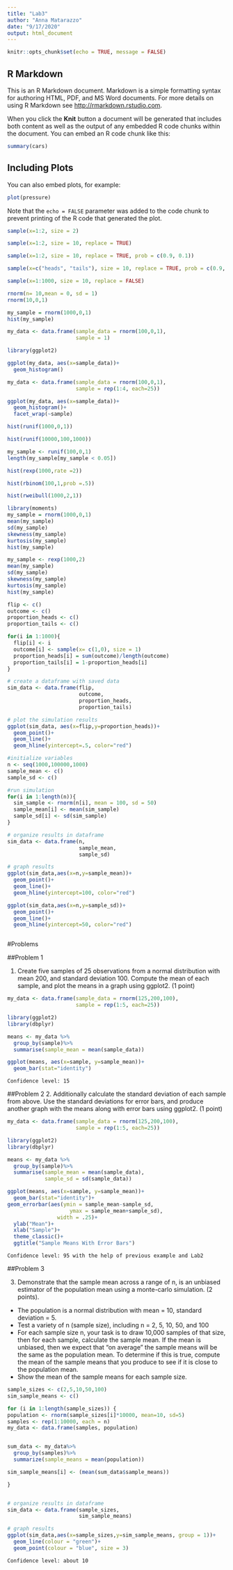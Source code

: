 ```yaml
---
title: "Lab3"
author: "Anna Matarazzo"
date: "9/17/2020"
output: html_document
---
```


```r
knitr::opts_chunk$set(echo = TRUE, message = FALSE)
```

## R Markdown

This is an R Markdown document. Markdown is a simple formatting syntax for authoring HTML, PDF, and MS Word documents. For more details on using R Markdown see <http://rmarkdown.rstudio.com>.

When you click the **Knit** button a document will be generated that includes both content as well as the output of any embedded R code chunks within the document. You can embed an R code chunk like this:

```r
summary(cars)
```

## Including Plots

You can also embed plots, for example:

```r
plot(pressure)
```

Note that the `echo = FALSE` parameter was added to the code chunk to prevent printing of the R code that generated the plot.



```r
sample(x=1:2, size = 2)

```
```r
sample(x=1:2, size = 10, replace = TRUE)

```

```r
sample(x=1:2, size = 10, replace = TRUE, prob = c(0.9, 0.1))

```


```r
sample(x=c("heads", "tails"), size = 10, replace = TRUE, prob = c(0.9, 0.1))

```

```r
sample(x=1:1000, size = 10, replace = FALSE)

```


```r
rnorm(n= 10,mean = 0, sd = 1)
rnorm(10,0,1)
```



```r
my_sample = rnorm(1000,0,1)
hist(my_sample)


```

```r
my_data <- data.frame(sample_data = rnorm(100,0,1),
                      sample = 1)

library(ggplot2)

ggplot(my_data, aes(x=sample_data))+
  geom_histogram()


```


```r
my_data <- data.frame(sample_data = rnorm(100,0,1),
                      sample = rep(1:4, each=25))

ggplot(my_data, aes(x=sample_data))+
  geom_histogram()+
  facet_wrap(~sample)

```


```r

hist(runif(1000,0,1))


```


```r

hist(runif(10000,100,1000))


```

```r

my_sample <- runif(100,0,1)
length(my_sample[my_sample < 0.05])


```



```r
hist(rexp(1000,rate =2))


```

```r
hist(rbinom(100,1,prob =.5))
```

```r
hist(rweibull(1000,2,1))
```

```r
library(moments)
my_sample = rnorm(1000,0,1)
mean(my_sample)
sd(my_sample)
skewness(my_sample)
kurtosis(my_sample)
hist(my_sample)

```


```r
my_sample <- rexp(1000,2)
mean(my_sample)
sd(my_sample)
skewness(my_sample)
kurtosis(my_sample)
hist(my_sample)
```



```r
flip <- c()
outcome <- c()
proportion_heads <- c()
proportion_tails <- c()

for(i in 1:1000){
  flip[i] <- i
  outcome[i] <- sample(x= c(1,0), size = 1)
  proportion_heads[i] = sum(outcome)/length(outcome)
  proportion_tails[i] = 1-proportion_heads[i]
}

# create a dataframe with saved data
sim_data <- data.frame(flip,
                       outcome,
                       proportion_heads,
                       proportion_tails)

# plot the simulation results
ggplot(sim_data, aes(x=flip,y=proportion_heads))+
  geom_point()+
  geom_line()+
  geom_hline(yintercept=.5, color="red")


```


```r

#initialize variables
n <- seq(1000,100000,1000)
sample_mean <- c()
sample_sd <- c()

#run simulation
for(i in 1:length(n)){
  sim_sample <- rnorm(n[i], mean = 100, sd = 50)
  sample_mean[i] <- mean(sim_sample)
  sample_sd[i] <- sd(sim_sample)
}

# organize results in dataframe
sim_data <- data.frame(n,
                       sample_mean,
                       sample_sd)

# graph results
ggplot(sim_data,aes(x=n,y=sample_mean))+
  geom_point()+
  geom_line()+
  geom_hline(yintercept=100, color="red")

ggplot(sim_data,aes(x=n,y=sample_sd))+
  geom_point()+
  geom_line()+
  geom_hline(yintercept=50, color="red")



```



#Problems

##Problem 1

1. Create five samples of 25 observations from a normal distribution with mean 200, and standard deviation 100. Compute the mean of each sample, and plot the means in a graph using ggplot2. (1 point)

```r
my_data <- data.frame(sample_data = rnorm(125,200,100),
                      sample = rep(1:5, each=25))

library(ggplot2)
library(dbplyr)

means <- my_data %>%
  group_by(sample)%>%
  summarise(sample_mean = mean(sample_data))

ggplot(means, aes(x=sample, y=sample_mean))+
  geom_bar(stat="identity")

```

` Confidence level: 15 ` 



##Problem 2
2. Additionally calculate the standard deviation of each sample from above. Use the standard deviations for error bars, and produce another graph with the means along with error bars using ggplot2. (1 point)


```r
my_data <- data.frame(sample_data = rnorm(125,200,100),
                      sample = rep(1:5, each=25))

library(ggplot2)
library(dbplyr)

means <- my_data %>%
  group_by(sample)%>%
  summarise(sample_mean = mean(sample_data),
            sample_sd = sd(sample_data))

ggplot(means, aes(x=sample, y=sample_mean))+
  geom_bar(stat="identity")+
geom_errorbar(aes(ymin = sample_mean-sample_sd,
                    ymax = sample_mean+sample_sd),
                width = .25)+
  ylab("Mean")+
  xlab("Sample")+
  theme_classic()+
  ggtitle("Sample Means With Error Bars")

```

` Confidence level: 95 with the help of previous example and Lab2 ` 



##Problem 3

3. Demonstrate that the sample mean across a range of n, is an unbiased estimator of the population mean using a monte-carlo simulation. (2 points).
- The population is a normal distribution with mean = 10, standard deviation = 5.
- Test a variety of n (sample size), including n = 2, 5, 10, 50, and 100
- For each sample size n, your task is to draw 10,000 samples of that size, then for each sample, calculate the sample mean. If the mean is unbiased, then we expect that “on average” the sample means will be the same as the population mean. To determine if this is true, compute the mean of the sample means that you produce to see if it is close to the population mean.
- Show the mean of the sample means for each sample size.


```r

sample_sizes <- c(2,5,10,50,100)
sim_sample_means <- c()

for (i in 1:length(sample_sizes)) {
population <- rnorm(sample_sizes[i]*10000, mean=10, sd=5)
samples <- rep(1:10000, each = n)
my_data <- data.frame(samples, population)


sum_data <- my_data%>%
  group_by(samples)%>%
  summarize(sample_means = mean(population))

sim_sample_means[i] <- (mean(sum_data$sample_means))

}


# organize results in dataframe
sim_data <- data.frame(sample_sizes,
                       sim_sample_means)

# graph results
ggplot(sim_data,aes(x=sample_sizes,y=sim_sample_means, group = 1))+
  geom_line(colour = "green")+
  geom_point(colour = "blue", size = 3)


```

` Confidence level: about 10 ` 









